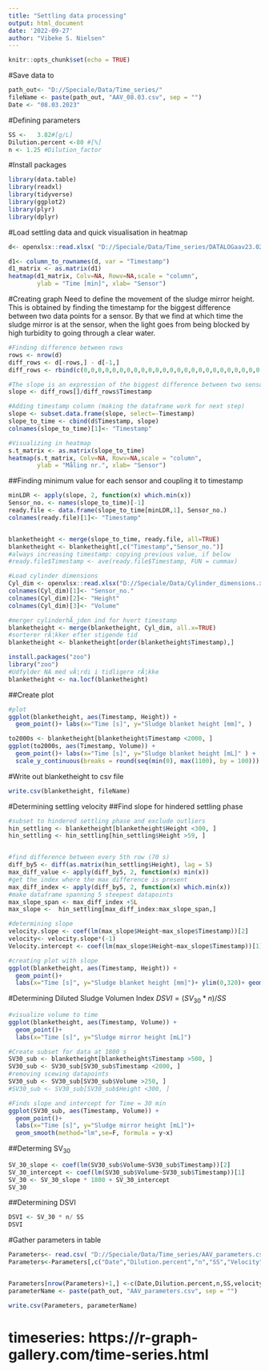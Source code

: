 ---
title: "Settling data processing"
output: html_document
date: '2022-09-27'
author: "Vibeke S. Nielsen"
---

```{r setup, include=FALSE}
knitr::opts_chunk$set(echo = TRUE)
```


#Save data to
```{r}
path_out<- "D://Speciale/Data/Time_series/"
fileName <- paste(path_out, "AAV_08.03.csv", sep = "")
Date <- "08.03.2023"
```



#Defining parameters
```{r}
SS <-   3.82#[g/L]
Dilution.percent <-80 #[%]
n <- 1.25 #Dilution_factor


```




#Install packages
```{r}
library(data.table)
library(readxl)
library(tidyverse)
library(ggplot2)
library(plyr)
library(dplyr)


```


#Load settling data and quick visualisation in heatmap
```{r}
d<- openxlsx::read.xlsx( "D://Speciale/Data/Time_series/DATALOGaav23.02-27.03.xlsx", sheet = "08.03dsv")
```

```{r}
d1<- column_to_rownames(d, var = "Timestamp")
d1_matrix <- as.matrix(d1)
heatmap(d1_matrix, Colv=NA, Rowv=NA,scale = "column", 
        ylab = "Time [min]", xlab= "Sensor")

```

#Creating graph
Need to define the movement of the sludge mirror height. This is obtained by finding the timestamp for the biggest difference between two data points for a sensor. By that we find at which time the sludge mirror is at the sensor, when the light goes from being blocked by high turbidity to going through a clear water.

```{r}
#Finding difference between rows
rows <- nrow(d)
diff_rows <- d[-rows,] - d[-1,]
diff_rows <- rbind(c(0,0,0,0,0,0,0,0,0,0,0,0,0,0,0,0,0,0,0,0,0,0,0,0,0,0,0), diff_rows)

#The slope is an expression of the biggest difference between two sensor measurements. The slope is found by dividing with time difference
slope <- diff_rows[]/diff_rows$Timestamp

#Adding timestamp column (making the dataframe work for next step)
slope <- subset.data.frame(slope, select=-Timestamp)
slope_to_time <- cbind(d$Timestamp, slope)
colnames(slope_to_time)[1]<- "Timestamp"

#Visualizing in heatmap
s.t_matrix <- as.matrix(slope_to_time)
heatmap(s.t_matrix, Colv=NA, Rowv=NA,scale = "column", 
        ylab = "Måling nr.", xlab= "Sensor")
```


##Finding minimum value for each sensor and coupling it to timestamp
```{r}
minLDR <- apply(slope, 2, function(x) which.min(x))
Sensor_no. <- names(slope_to_time)[-1]
ready.file <- data.frame(slope_to_time[minLDR,1], Sensor_no.)
colnames(ready.file)[1]<- "Timestamp"


blanketheight <- merge(slope_to_time, ready.file, all=TRUE)
blanketheight <- blanketheight[,c("Timestamp","Sensor_no.")]
#always increasing timestamp: copying previous value, if below
#ready.file$Timestamp <- ave(ready.file$Timestamp, FUN = cummax)

#Load cylinder dimensions
Cyl_dim <- openxlsx::read.xlsx("D://Speciale/Data/Cylinder_dimensions.xlsx")
colnames(Cyl_dim)[1]<- "Sensor_no."
colnames(Cyl_dim)[2]<- "Height"
colnames(Cyl_dim)[3]<- "Volume"

#merger cylinderhÃ¸jden ind for hvert timestamp
blanketheight <- merge(blanketheight, Cyl_dim, all.x=TRUE)
#sorterer rÃ¦kker efter stigende tid
blanketheight <- blanketheight[order(blanketheight$Timestamp),]

install.packages("zoo")              
library("zoo") 
#Udfylder NA med vÃ¦rdi i tidligere rÃ¦kke
blanketheight <- na.locf(blanketheight)
```
##Create plot
```{r}
#plot 
ggplot(blanketheight, aes(Timestamp, Height)) + 
  geom_point()+ labs(x="Time [s]", y="Sludge blanket height [mm]", )

to2000s <- blanketheight[blanketheight$Timestamp <2000, ]
ggplot(to2000s, aes(Timestamp, Volume)) + 
  geom_point()+ labs(x="Time [s]", y="Sludge blanket height [mL]" ) +
  scale_y_continuous(breaks = round(seq(min(0), max(1100), by = 100)))

```
#Write out blanketheight to csv file
```{r}
write.csv(blanketheight, fileName)
```

#Determining settling velocity
##Find slope for hindered settling phase 
```{r}
#subset to hindered settling phase and exclude outliers
hin_settling <- blanketheight[blanketheight$Height <300, ]
hin_settling <- hin_settling[hin_settling$Height >59, ]


#find difference between every 5th row (70 s)
diff_by5 <- diff(as.matrix(hin_settling$Height), lag = 5)
max_diff_value <- apply(diff_by5, 2, function(x) min(x))
#get the index where the max difference is present
max_diff_index <- apply(diff_by5, 2, function(x) which.min(x))
#make dataframe spanning 5 steepest datapoints
max_slope_span <- max_diff_index +5L
max_slope <-  hin_settling[max_diff_index:max_slope_span,]

#determining slope
velocity.slope <- coef(lm(max_slope$Height~max_slope$Timestamp))[2]
velocity<- velocity.slope*(-1)
Velocity.intercept <- coef(lm(max_slope$Height~max_slope$Timestamp))[1]

#creating plot with slope
ggplot(blanketheight, aes(Timestamp, Height)) + 
  geom_point()+ 
  labs(x="Time [s]", y="Sludge blanket height [mm]")+ ylim(0,320)+ geom_abline(intercept = Velocity.intercept, slope = velocity.slope,color="blue")

```

#Determining Diluted Sludge Volumen Index
$DSVI=(SV_{30}*n)/SS$ 
```{r}
#visualize volume to time
ggplot(blanketheight, aes(Timestamp, Volume)) + 
  geom_point()+ 
  labs(x="Time [s]", y="Sludge mirror height [mL]")

#Create subset for data at 1800 s
SV30_sub <- blanketheight[blanketheight$Timestamp >500, ]
SV30_sub <- SV30_sub[SV30_sub$Timestamp <2000, ]
#removing scewing datapoints
SV30_sub <- SV30_sub[SV30_sub$Volume >250, ]
#SV30_sub <- SV30_sub[SV30_sub$Height <300, ]

#Finds slope and intercept for Time = 30 min
ggplot(SV30_sub, aes(Timestamp, Volume)) + 
  geom_point()+ 
  labs(x="Time [s]", y="Sludge mirror height [mL]")+ 
  geom_smooth(method="lm",se=F, formula = y~x)

```

##Determing SV$_{30}$
```{r}
SV_30_slope <- coef(lm(SV30_sub$Volume~SV30_sub$Timestamp))[2]
SV_30_intercept <- coef(lm(SV30_sub$Volume~SV30_sub$Timestamp))[1]
SV_30 <- SV_30_slope * 1800 + SV_30_intercept
SV_30
```

##Determining DSVI
```{r}
DSVI <- SV_30 * n/ SS
DSVI
```

#Gather parameters in table
```{r}
Parameters<- read.csv( "D://Speciale/Data/Time_series/AAV_parameters.csv")
Parameters<-Parameters[,c("Date","Dilution.percent","n","SS","Velocity","velocity.slope", "Velocity.intercept","SV30.intercept","SV30.slope","SV30","DSVI")]


Parameters[nrow(Parameters)+1,] <-c(Date,Dilution.percent,n,SS,velocity, velocity.slope, Velocity.intercept, SV_30_intercept,SV_30_slope,SV_30,DSVI)
parameterName <- paste(path_out, "AAV_parameters.csv", sep = "")

```

```{r}
write.csv(Parameters, parameterName)
```



# timeseries: https://r-graph-gallery.com/time-series.html
